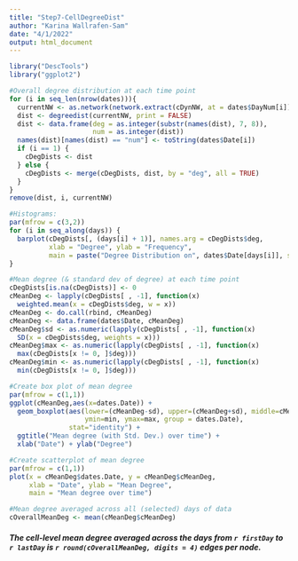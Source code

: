 ```yaml
---
title: "Step7-CellDegreeDist"
author: "Karina Wallrafen-Sam"
date: "4/1/2022"
output: html_document
---
```


```r
library("DescTools")
library("ggplot2")

#Overall degree distribution at each time point
for (i in seq_len(nrow(dates))){
  currentNW <- as.network(network.extract(cDynNW, at = dates$DayNum[i]))
  dist <- degreedist(currentNW, print = FALSE)
  dist <- data.frame(deg = as.integer(substr(names(dist), 7, 8)),
                     num = as.integer(dist))
  names(dist)[names(dist) == "num"] <- toString(dates$Date[i])
  if (i == 1) {
    cDegDists <- dist
  } else {
    cDegDists <- merge(cDegDists, dist, by = "deg", all = TRUE)
  }
}
remove(dist, i, currentNW)

#Histograms:
par(mfrow = c(3,2))
for (i in seq_along(days)) {
  barplot(cDegDists[, (days[i] + 1)], names.arg = cDegDists$deg, 
          xlab = "Degree", ylab = "Frequency", 
          main = paste("Degree Distribution on", dates$Date[days[i]], sep=" "))
}

#Mean degree (& standard dev of degree) at each time point
cDegDists[is.na(cDegDists)] <- 0 
cMeanDeg <- lapply(cDegDists[ , -1], function(x) 
  weighted.mean(x = cDegDists$deg, w = x))
cMeanDeg <- do.call(rbind, cMeanDeg)
cMeanDeg <- data.frame(dates$Date, cMeanDeg)
cMeanDeg$sd <- as.numeric(lapply(cDegDists[ , -1], function(x) 
  SD(x = cDegDists$deg, weights = x)))
cMeanDeg$max <- as.numeric(lapply(cDegDists[ , -1], function(x) 
  max(cDegDists[x != 0, ]$deg)))
cMeanDeg$min <- as.numeric(lapply(cDegDists[ , -1], function(x) 
  min(cDegDists[x != 0, ]$deg)))

#Create box plot of mean degree
par(mfrow = c(1,1))
ggplot(cMeanDeg,aes(x=dates.Date)) + 
  geom_boxplot(aes(lower=(cMeanDeg-sd), upper=(cMeanDeg+sd), middle=cMeanDeg, 
                   ymin=min, ymax=max, group = dates.Date), 
               stat="identity") + 
  ggtitle("Mean degree (with Std. Dev.) over time") +
  xlab("Date") + ylab("Degree")

#Create scatterplot of mean degree
par(mfrow = c(1,1))
plot(x = cMeanDeg$dates.Date, y = cMeanDeg$cMeanDeg, 
     xlab = "Date", ylab = "Mean Degree",
     main = "Mean degree over time")

#Mean degree averaged across all (selected) days of data
cOverallMeanDeg <- mean(cMeanDeg$cMeanDeg)
```

##### The cell-level mean degree averaged across the days from `r firstDay` to `r lastDay` is `r round(cOverallMeanDeg, digits = 4)` edges per node.
